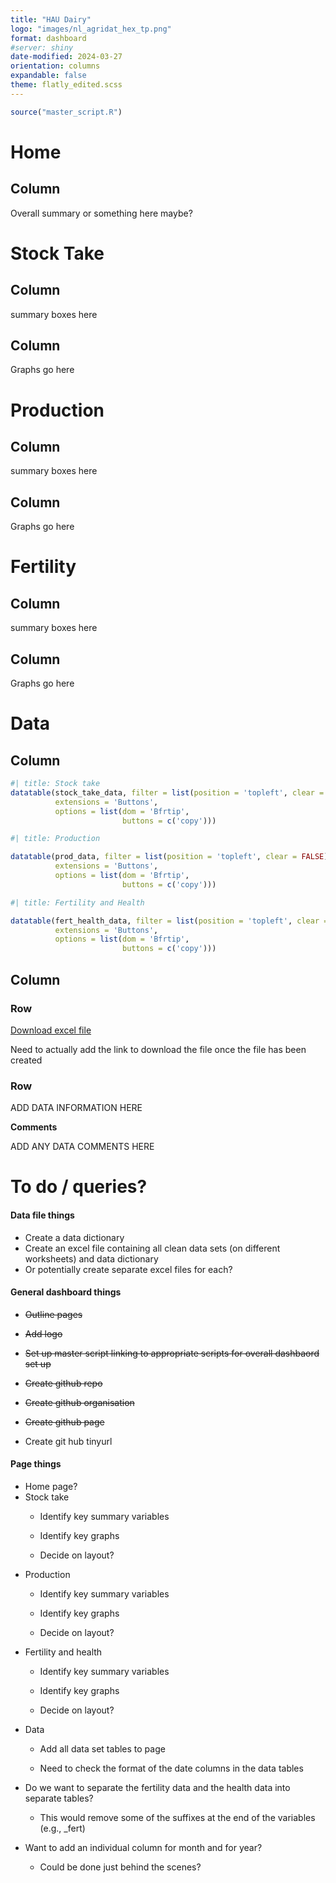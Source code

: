 ```yaml
---
title: "HAU Dairy"
logo: "images/nl_agridat_hex_tp.png"
format: dashboard
#server: shiny
date-modified: 2024-03-27
orientation: columns
expandable: false
theme: flatly_edited.scss
---
```


```r

source("master_script.R")
```

# Home

## Column

Overall summary or something here maybe?

# Stock Take

## Column

summary boxes here

## Column

Graphs go here

# Production

## Column

summary boxes here

## Column

Graphs go here

# Fertility

## Column

summary boxes here

## Column

Graphs go here

# Data

## Column {.tabset width="70%"}

```r
#| title: Stock take 
datatable(stock_take_data, filter = list(position = 'topleft', clear = FALSE),
          extensions = 'Buttons',
          options = list(dom = 'Bfrtip',
                         buttons = c('copy')))

```

```r
#| title: Production

datatable(prod_data, filter = list(position = 'topleft', clear = FALSE),
          extensions = 'Buttons',
          options = list(dom = 'Bfrtip',
                         buttons = c('copy')))

```

```r
#| title: Fertility and Health 

datatable(fert_health_data, filter = list(position = 'topleft', clear = FALSE),
          extensions = 'Buttons',
          options = list(dom = 'Bfrtip',
                         buttons = c('copy')))

```

## Column {width="30%"}

### Row {height="25%"}

::: {.card title="Download the data"}
[Download excel file]()

Need to actually add the link to download the file once the file has been created
:::

### Row {.tabset height="75%"}

::: {.card title="Information"}
ADD DATA INFORMATION HERE

**Comments**

ADD ANY DATA COMMENTS HERE
:::

# To do / queries?

::: {.card title="To do"}
#### Data file things

-   Create a data dictionary
-   Create an excel file containing all clean data sets (on different worksheets) and data dictionary
-   Or potentially create separate excel files for each?

#### General dashboard things

-   ~~Outline pages~~

-   ~~Add logo~~

-   ~~Set up master script linking to appropriate scripts for overall dashbaord set up~~

-   ~~Create github repo~~

-   ~~Create github organisation~~

-   ~~Create github page~~

-   Create git hub tinyurl

#### Page things

-   Home page?
-   Stock take
    -   Identify key summary variables

    -   Identify key graphs

    -   Decide on layout?
-   Production
    -   Identify key summary variables

    -   Identify key graphs

    -   Decide on layout?
-   Fertility and health
    -   Identify key summary variables

    -   Identify key graphs

    -   Decide on layout?
-   Data
    -   Add all data set tables to page

    -   Need to check the format of the date columns in the data tables
:::

::: {.card title="Queries"}
-   Do we want to separate the fertility data and the health data into separate tables?

    -   This would remove some of the suffixes at the end of the variables (e.g., \_fert)

-   Want to add an individual column for month and for year?

    -   Could be done just behind the scenes?
:::
